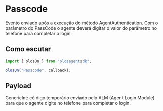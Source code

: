 # Passcode

Evento enviado após a execução do método AgentAuthentication. Com o parâmetro do PassCode o agente deverá digitar o valor do parâmetro no telefone para completar o login.

## Como escutar

```js copy
import { olosOn } from "olosagentsdk";

olosOn("Passcode", callback);
```

## Payload

GenericInt: có digo temporário enviado pelo ALM (Agent Login Module) para que o agente digite no telefone para completar o login.
